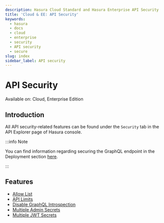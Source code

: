 ```yaml
---
description: Hasura Cloud Standard and Hasura Enterprise API Security
title: 'Cloud & EE: API Security'
keywords:
  - hasura
  - docs
  - cloud
  - enterprise
  - security
  - API security
  - secure
slug: index
sidebar_label: API security
---
```



# API Security

<div className='badge badge--primary heading-badge'>Available on: Cloud, Enterprise Edition</div>

## Introduction

All API security-related features can be found under the `Security` tab in the API Explorer page of Hasura console.

:::info Note

You can find information regarding securing the GraphQL endpoint in the Deployment section
[here](/deployment/securing-graphql-endpoint.mdx).

:::

<Thumbnail src='/img/security/security.png' alt='Security' />

## Features

- [Allow List](/security/allow-list.mdx)
- [API Limits](/security/api-limits.mdx)
- [Disable GraphQL Introspection](/security/disable-graphql-introspection.mdx)
- [Multiple Admin Secrets](/security/multiple-admin-secrets.mdx)
- [Multiple JWT Secrets](/security/multiple-jwt-secrets.mdx)
